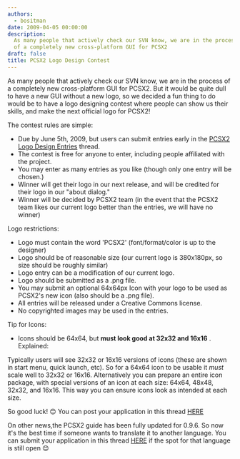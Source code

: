 ```yaml
---
authors:
  - bositman
date: 2009-04-05 00:00:00
description:
  As many people that actively check our SVN know, we are in the process
  of a completely new cross-platform GUI for PCSX2
draft: false
title: PCSX2 Logo Design Contest
---
```


As many people that actively check our SVN know, we are in the process of a completely new cross-platform GUI for PCSX2.
But it would be quite dull to have a new GUI without a new logo, so we
decided a fun thing to do would be to have a logo designing contest
where people can show us their skills, and make the next official logo
for PCSX2!

<!-- truncate -->

The contest rules are simple:

- Due by June 5th, 2009, but users can submit entries early in the
  [PCSX2 Logo Design
  Entries](http://forums.pcsx2.net/Thread-PCSX2-Logo-Design-Entries?pid=37631)
  thread.
- The contest is free for anyone to enter, including people affiliated
  with the project.
- You may enter as many entries as you like (though only one entry will
  be chosen.)
- Winner will get their logo in our next release, and will be credited
  for their logo in our "about dialog."
- Winner will be decided by PCSX2 team (in the event that the PCSX2 team
  likes our current logo better than the entries, we will have no winner)

Logo restrictions:

- Logo must contain the word 'PCSX2' (font/format/color is up to the
  designer)
- Logo should be of reasonable size (our current logo is 380x180px, so
  size should be roughly similar)
- Logo entry can be a modification of our current logo.
- Logo should be submitted as a .png file.
- You may submit an optional 64x64px Icon with your logo to be used as
  PCSX2's new icon (also should be a .png file).
- All entries will be released under a Creative Commons license.
- No copyrighted images may be used in the entries.

Tip for Icons:

- Icons should be 64x64, but **must look good at 32x32 and 16x16** .
  Explained:

Typically users will see 32x32 or 16x16 versions of icons (these are
shown in start menu, quick launch, etc). So for a 64x64 icon to be
usable it _must_ scale well to 32x32 or 16x16. Alternatively you can
prepare an entire icon package, with special versions of an icon at each
size: 64x64, 48x48, 32x32, and 16x16. This way you can ensure icons look
as intended at each size.

So good luck!
😊 You can post your application in this thread
[HERE](http://forums.pcsx2.net/Thread-PCSX2-Logo-Design-Entries)

On other news,the PCSX2 guide has been fully updated for 0.9.6. So now
it's the best time if someone wants to translate it to another
language. You can submit your application in this thread
[HERE](http://forums.pcsx2.net/Thread-Program-and-Guide-translation-applications)
if the spot for that language is still open
😊
